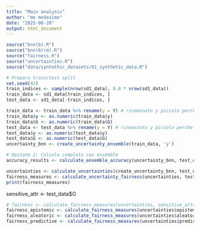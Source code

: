 ```yaml
---
title: "Main analysis"
author: "me medesimo"
date: "2025-08-20"
output: html_document
---
```


```r
source("bnn(b).R")
source("bnn(b)(m).R")
source("fairness.R")
source("uncertainties.R")
source("data/syntethic_datasets/01_synthetic_data.R")
```

```r
# Prepara train/test split
set.seed(42)
train_indices <- sample(nrow(sd1_data), 0.8 * nrow(sd1_data))
train_data <- sd1_data[train_indices, ]
test_data <- sd1_data[-train_indices, ]
```


```r
train_data <- train_data %>% rename(y = Y) # rinominato y piccolo perche pacchetto stan richiede cosi
train_data$y <- as.numeric(train_data$y)
train_data$G <- as.numeric(train_data$G)
test_data <- test_data %>% rename(y = Y) # rinominato y piccolo perche pacchetto stan
test_data$y <- as.numeric(test_data$y)
test_data$G <- as.numeric(test_data$G)
uncertainty_bnn <- create_uncertainty_ensemble(train_data, 'y')
```

```r
# Opzione 2: Calcolo completo con ensemble
accuracy_results <- calculate_ensemble_accuracy(uncertainty_bnn, test_data, 'y')
```


```r
uncertainties <- calculate_uncertainties(create_uncertainty_bnn, test_data)
fairness_measures <- calculate_uncertainty_fairness(uncertainties, test_data$G)
print(fairness_measures)
```


sensitive_attr <- test_data$G

```r
# fairness <- calculate_fairness_measures(uncertainties, sensitive_attr)
fairness_epistemic <- calculate_fairness_measures(uncertainties$epistemic, sensitive_attr)
fairness_aleatoric <- calculate_fairness_measures(uncertainties$aleatoric, sensitive_attr)
fairness_predictive <- calculate_fairness_measures(uncertainties$predictive, sensitive_attr)

```


